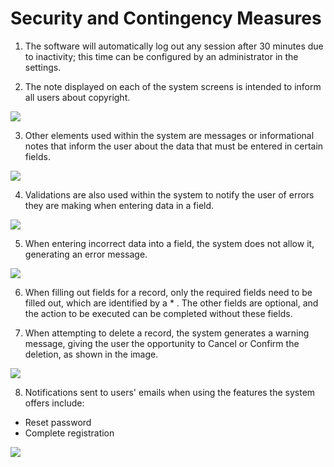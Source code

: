 # Security and Contingency Measures

1. The software will automatically log out any session after 30 minutes due to inactivity; this time can be configured by an administrator in the settings.

2. The note displayed on each of the system screens is intended to inform all users about copyright.
<img src="/Selfdeclarations/information_notes.png"/>

3. Other elements used within the system are messages or informational notes that inform the user about the data that must be entered in certain fields.
<img src="/Selfdeclarations/copyright.png"/>

4. Validations are also used within the system to notify the user of errors they are making when entering data in a field.
<img src="/Selfdeclarations/error_notification.png"/>

5. When entering incorrect data into a field, the system does not allow it, generating an error message.
<img src="/Selfdeclarations/error_message.png"/>

6. When filling out fields for a record, only the required fields need to be filled out, which are identified by a * . The other fields are optional, and the action to be executed can be completed without these fields.

7. When attempting to delete a record, the system generates a warning message, giving the user the opportunity to Cancel or Confirm the deletion, as shown in the image.
<img src="/Selfdeclarations/warning.png"/>

8. Notifications sent to users' emails when using the features the system offers include:
* Reset password
* Complete registration

<img src="/Selfdeclarations/email_notification.png"/>

